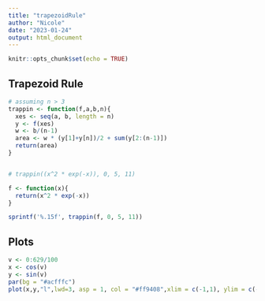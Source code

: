 ```yaml
---
title: "trapezoidRule"
author: "Nicole"
date: "2023-01-24"
output: html_document
---
```


```r
knitr::opts_chunk$set(echo = TRUE)
```

## Trapezoid Rule


```r
# assuming n > 3
trappin <- function(f,a,b,n){
  xes <- seq(a, b, length = n)
  y <- f(xes)
  w <- b/(n-1)
  area <- w * (y[1]+y[n])/2 + sum(y[2:(n-1)])
  return(area)
}


# trappin((x^2 * exp(-x)), 0, 5, 11)

f <- function(x){
  return(x^2 * exp(-x))
}

sprintf('%.15f', trappin(f, 0, 5, 11))

```

## Plots

```r

v <- 0:629/100
x <- cos(v)
y <- sin(v)
par(bg = "#acfffc")
plot(x,y,"l",lwd=3, asp = 1, col = "#ff9408",xlim = c(-1,1), ylim = c(-1,1), bty = 'n')


```


